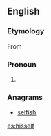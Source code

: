 ==English==

===Etymology===
From {{etyl|enm|en}}

===Pronoun===
{{head|en|pronoun|head=[[his]][[self]]|pl=themselves}}

# {{form of|{{context|now|chiefly|dialect}} form|[[himself]]}}

===Anagrams===
* [[selfish#English|selfish]]

[[es:hisself]]